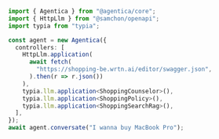 ```typescript showLineNumbers
import { Agentica } from "@agentica/core";
import { HttpLlm } from "@samchon/openapi";
import typia from "typia";

const agent = new Agentica({
  controllers: [
    HttpLlm.application(
      await fetch(
        "https://shopping-be.wrtn.ai/editor/swagger.json",
      ).then(r => r.json())
    ),
    typia.llm.application<ShoppingCounselor>(),
    typia.llm.application<ShoppingPolicy>(),
    typia.llm.application<ShoppingSearchRag>(),
  ],
});
await agent.conversate("I wanna buy MacBook Pro");
```